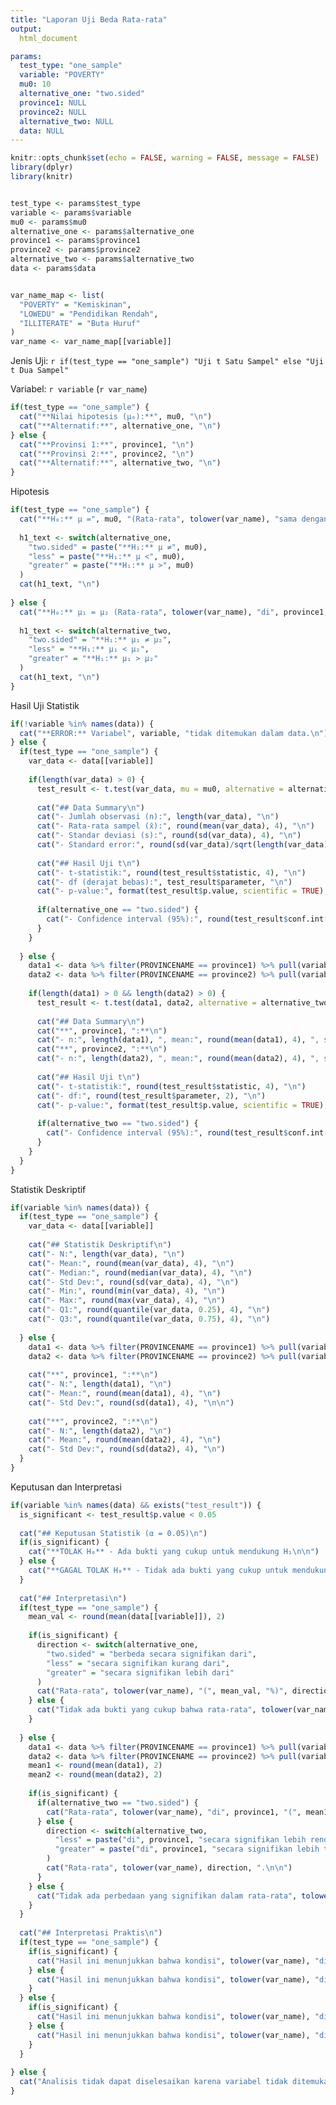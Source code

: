 ```yaml
---
title: "Laporan Uji Beda Rata-rata"
output: 
  html_document

params:
  test_type: "one_sample"
  variable: "POVERTY"
  mu0: 10
  alternative_one: "two.sided"
  province1: NULL
  province2: NULL
  alternative_two: NULL
  data: NULL
---
```


```r
knitr::opts_chunk$set(echo = FALSE, warning = FALSE, message = FALSE)
library(dplyr)
library(knitr)


test_type <- params$test_type
variable <- params$variable
mu0 <- params$mu0
alternative_one <- params$alternative_one
province1 <- params$province1
province2 <- params$province2
alternative_two <- params$alternative_two
data <- params$data


var_name_map <- list(
  "POVERTY" = "Kemiskinan",
  "LOWEDU" = "Pendidikan Rendah", 
  "ILLITERATE" = "Buta Huruf"
)
var_name <- var_name_map[[variable]]
```

Jenis Uji: `r if(test_type == "one_sample") "Uji t Satu Sampel" else "Uji t Dua Sampel"`

Variabel: `r variable` (`r var_name`)
```r
if(test_type == "one_sample") {
  cat("**Nilai hipotesis (μ₀):**", mu0, "\n")
  cat("**Alternatif:**", alternative_one, "\n")
} else {
  cat("**Provinsi 1:**", province1, "\n")
  cat("**Provinsi 2:**", province2, "\n")
  cat("**Alternatif:**", alternative_two, "\n")
}
```
Hipotesis
```r
if(test_type == "one_sample") {
  cat("**H₀:** μ =", mu0, "(Rata-rata", tolower(var_name), "sama dengan", mu0, ")\n\n")
  
  h1_text <- switch(alternative_one,
    "two.sided" = paste("**H₁:** μ ≠", mu0),
    "less" = paste("**H₁:** μ <", mu0),
    "greater" = paste("**H₁:** μ >", mu0)
  )
  cat(h1_text, "\n")
  
} else {
  cat("**H₀:** μ₁ = μ₂ (Rata-rata", tolower(var_name), "di", province1, "sama dengan di", province2, ")\n\n")
  
  h1_text <- switch(alternative_two,
    "two.sided" = "**H₁:** μ₁ ≠ μ₂",
    "less" = "**H₁:** μ₁ < μ₂", 
    "greater" = "**H₁:** μ₁ > μ₂"
  )
  cat(h1_text, "\n")
}
```
Hasil Uji Statistik
```r
if(!variable %in% names(data)) {
  cat("**ERROR:** Variabel", variable, "tidak ditemukan dalam data.\n")
} else {
  if(test_type == "one_sample") {
    var_data <- data[[variable]]
    
    if(length(var_data) > 0) {
      test_result <- t.test(var_data, mu = mu0, alternative = alternative_one)
      
      cat("## Data Summary\n")
      cat("- Jumlah observasi (n):", length(var_data), "\n")
      cat("- Rata-rata sampel (x̄):", round(mean(var_data), 4), "\n")
      cat("- Standar deviasi (s):", round(sd(var_data), 4), "\n")
      cat("- Standard error:", round(sd(var_data)/sqrt(length(var_data)), 4), "\n\n")
      
      cat("## Hasil Uji t\n")
      cat("- t-statistik:", round(test_result$statistic, 4), "\n")
      cat("- df (derajat bebas):", test_result$parameter, "\n")
      cat("- p-value:", format(test_result$p.value, scientific = TRUE), "\n")
      
      if(alternative_one == "two.sided") {
        cat("- Confidence interval (95%):", round(test_result$conf.int[1], 4), "to", round(test_result$conf.int[2], 4), "\n")
      }
    }
    
  } else {
    data1 <- data %>% filter(PROVINCENAME == province1) %>% pull(variable)
    data2 <- data %>% filter(PROVINCENAME == province2) %>% pull(variable)
    
    if(length(data1) > 0 && length(data2) > 0) {
      test_result <- t.test(data1, data2, alternative = alternative_two, var.equal = FALSE)
      
      cat("## Data Summary\n")
      cat("**", province1, ":**\n")
      cat("- n:", length(data1), ", mean:", round(mean(data1), 4), ", sd:", round(sd(data1), 4), "\n\n")
      cat("**", province2, ":**\n") 
      cat("- n:", length(data2), ", mean:", round(mean(data2), 4), ", sd:", round(sd(data2), 4), "\n\n")
      
      cat("## Hasil Uji t\n")
      cat("- t-statistik:", round(test_result$statistic, 4), "\n")
      cat("- df:", round(test_result$parameter, 2), "\n")
      cat("- p-value:", format(test_result$p.value, scientific = TRUE), "\n")
      
      if(alternative_two == "two.sided") {
        cat("- Confidence interval (95%):", round(test_result$conf.int[1], 4), "to", round(test_result$conf.int[2], 4), "\n")
      }
    }
  }
}
```
Statistik Deskriptif
```r
if(variable %in% names(data)) {
  if(test_type == "one_sample") {
    var_data <- data[[variable]]
    
    cat("## Statistik Deskriptif\n")
    cat("- N:", length(var_data), "\n")
    cat("- Mean:", round(mean(var_data), 4), "\n")
    cat("- Median:", round(median(var_data), 4), "\n")
    cat("- Std Dev:", round(sd(var_data), 4), "\n")
    cat("- Min:", round(min(var_data), 4), "\n")
    cat("- Max:", round(max(var_data), 4), "\n")
    cat("- Q1:", round(quantile(var_data, 0.25), 4), "\n")
    cat("- Q3:", round(quantile(var_data, 0.75), 4), "\n")
    
  } else {
    data1 <- data %>% filter(PROVINCENAME == province1) %>% pull(variable)
    data2 <- data %>% filter(PROVINCENAME == province2) %>% pull(variable)
    
    cat("**", province1, ":**\n")
    cat("- N:", length(data1), "\n")
    cat("- Mean:", round(mean(data1), 4), "\n")
    cat("- Std Dev:", round(sd(data1), 4), "\n\n")
    
    cat("**", province2, ":**\n")
    cat("- N:", length(data2), "\n")
    cat("- Mean:", round(mean(data2), 4), "\n")
    cat("- Std Dev:", round(sd(data2), 4), "\n")
  }
}
```
Keputusan dan Interpretasi
```r
if(variable %in% names(data) && exists("test_result")) {
  is_significant <- test_result$p.value < 0.05
  
  cat("## Keputusan Statistik (α = 0.05)\n")
  if(is_significant) {
    cat("**TOLAK H₀** - Ada bukti yang cukup untuk mendukung H₁\n\n")
  } else {
    cat("**GAGAL TOLAK H₀** - Tidak ada bukti yang cukup untuk mendukung H₁\n\n")
  }
  
  cat("## Interpretasi\n")
  if(test_type == "one_sample") {
    mean_val <- round(mean(data[[variable]]), 2)
    
    if(is_significant) {
      direction <- switch(alternative_one,
        "two.sided" = "berbeda secara signifikan dari",
        "less" = "secara signifikan kurang dari",
        "greater" = "secara signifikan lebih dari"
      )
      cat("Rata-rata", tolower(var_name), "(", mean_val, "%)", direction, mu0, "%.\n\n")
    } else {
      cat("Tidak ada bukti yang cukup bahwa rata-rata", tolower(var_name), "(", mean_val, "%) berbeda dari", mu0, "%.\n\n")
    }
    
  } else {
    data1 <- data %>% filter(PROVINCENAME == province1) %>% pull(variable)
    data2 <- data %>% filter(PROVINCENAME == province2) %>% pull(variable)
    mean1 <- round(mean(data1), 2)
    mean2 <- round(mean(data2), 2)
    
    if(is_significant) {
      if(alternative_two == "two.sided") {
        cat("Rata-rata", tolower(var_name), "di", province1, "(", mean1, "%) dan", province2, "(", mean2, "%) berbeda secara signifikan.\n\n")
      } else {
        direction <- switch(alternative_two,
          "less" = paste("di", province1, "secara signifikan lebih rendah daripada di", province2),
          "greater" = paste("di", province1, "secara signifikan lebih tinggi daripada di", province2)
        )
        cat("Rata-rata", tolower(var_name), direction, ".\n\n")
      }
    } else {
      cat("Tidak ada perbedaan yang signifikan dalam rata-rata", tolower(var_name), "antara", province1, "(", mean1, "%) dan", province2, "(", mean2, "%).\n\n")
    }
  }
  
  cat("## Interpretasi Praktis\n")
  if(test_type == "one_sample") {
    if(is_significant) {
      cat("Hasil ini menunjukkan bahwa kondisi", tolower(var_name), "di Indonesia berbeda dari nilai yang diuji, sehingga perlu evaluasi lebih lanjut.\n")
    } else {
      cat("Hasil ini menunjukkan bahwa kondisi", tolower(var_name), "di Indonesia sesuai dengan nilai yang diuji.\n")
    }
  } else {
    if(is_significant) {
      cat("Hasil ini menunjukkan bahwa kondisi", tolower(var_name), "di kedua provinsi berbeda secara signifikan, sehingga memerlukan pendekatan kebijakan yang disesuaikan.\n")
    } else {
      cat("Hasil ini menunjukkan bahwa kondisi", tolower(var_name), "di kedua provinsi relatif serupa, sehingga dapat menggunakan pendekatan kebijakan yang sama.\n")
    }
  }
  
} else {
  cat("Analisis tidak dapat diselesaikan karena variabel tidak ditemukan atau data tidak valid.\n")
}
```

